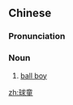 ==Chinese==
{{zh-forms}}
{{wikipedia|lang=zh}}

===Pronunciation===
{{zh-pron
|m=qiútóng
|cat=n
}}

===Noun===
{{zh-noun}}

# [[ball boy]]

[[zh:球童]]